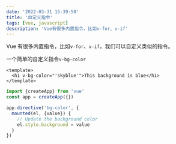 ```yaml
---
date: '2022-03-31 15:39:50'
title: '自定义指令'
tags: [vue, javascript]
description: 'Vue有很多内置指令，比如v-for、v-if'
---
```


Vue 有很多内置指令，比如`v-for`、`v-if`，我们可以自定义类似的指令。

一个简单的自定义指令`v-bg-color`

```vue
<template>
  <h1 v-bg-color="'skyblue'">This background is blue</h1>
</template>
```

```js
import {createApp} from 'vue'
const app = createApp({})

app.directive('bg-color', {
  mounted(el, {value}) {
    // Update the background color
    el.style.background = value
  }
})
```
